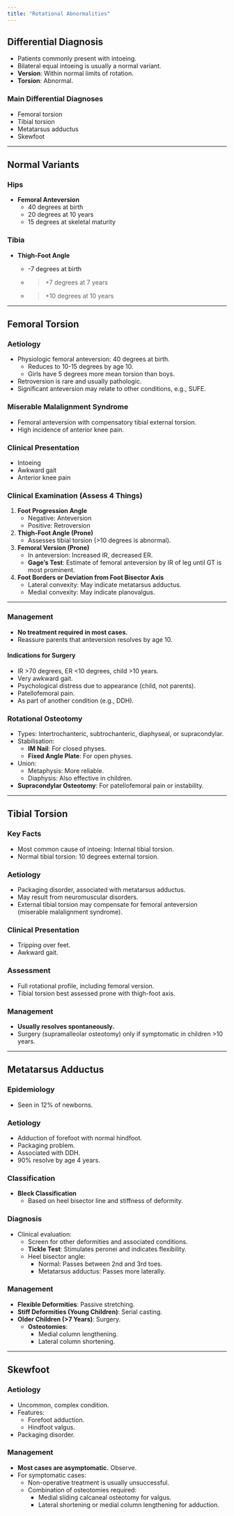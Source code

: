 ```yaml
---
title: "Rotational Abnormalities"
---
```


## Differential Diagnosis

-   Patients commonly present with intoeing.
-   Bilateral equal intoeing is usually a normal variant.
-   **Version**: Within normal limits of rotation.\
-   **Torsion**: Abnormal.

### Main Differential Diagnoses

-   Femoral torsion
-   Tibial torsion
-   Metatarsus adductus
-   Skewfoot

------------------------------------------------------------------------

## Normal Variants

### Hips

-   **Femoral Anteversion**
    -   40 degrees at birth
    -   20 degrees at 10 years
    -   15 degrees at skeletal maturity

### Tibia

-   **Thigh-Foot Angle**
    -   -7 degrees at birth

    -   

        > +7 degrees at 7 years

    -   

        > +10 degrees at 10 years

------------------------------------------------------------------------

## Femoral Torsion

### Aetiology

-   Physiologic femoral anteversion: 40 degrees at birth.
    -   Reduces to 10-15 degrees by age 10.
    -   Girls have 5 degrees more mean torsion than boys.
-   Retroversion is rare and usually pathologic.
-   Significant anteversion may relate to other conditions, e.g., SUFE.

### Miserable Malalignment Syndrome

-   Femoral anteversion with compensatory tibial external torsion.
-   High incidence of anterior knee pain.

### Clinical Presentation

-   Intoeing
-   Awkward gait
-   Anterior knee pain

### Clinical Examination (Assess 4 Things)

1.  **Foot Progression Angle**
    -   Negative: Anteversion
    -   Positive: Retroversion
2.  **Thigh-Foot Angle (Prone)**
    -   Assesses tibial torsion (\>10 degrees is abnormal).
3.  **Femoral Version (Prone)**
    -   In anteversion: Increased IR, decreased ER.
    -   **Gage’s Test**: Estimate of femoral anteversion by IR of leg until GT is most prominent.
4.  **Foot Borders or Deviation from Foot Bisector Axis**
    -   Lateral convexity: May indicate metatarsus adductus.
    -   Medial convexity: May indicate planovalgus.

------------------------------------------------------------------------

### Management

-   **No treatment required in most cases.**\
-   Reassure parents that anteversion resolves by age 10.

#### Indications for Surgery

-   IR \>70 degrees, ER \<10 degrees, child \>10 years.
-   Very awkward gait.
-   Psychological distress due to appearance (child, not parents).
-   Patellofemoral pain.
-   As part of another condition (e.g., DDH).

### Rotational Osteotomy

-   Types: Intertrochanteric, subtrochanteric, diaphyseal, or supracondylar.
-   Stabilisation:
    -   **IM Nail**: For closed physes.
    -   **Fixed Angle Plate**: For open physes.
-   Union:
    -   Metaphysis: More reliable.
    -   Diaphysis: Also effective in children.
-   **Supracondylar Osteotomy**: For patellofemoral pain or instability.

------------------------------------------------------------------------

## Tibial Torsion

### Key Facts

-   Most common cause of intoeing: Internal tibial torsion.
-   Normal tibial torsion: 10 degrees external torsion.

### Aetiology

-   Packaging disorder, associated with metatarsus adductus.
-   May result from neuromuscular disorders.
-   External tibial torsion may compensate for femoral anteversion (miserable malalignment syndrome).

### Clinical Presentation

-   Tripping over feet.
-   Awkward gait.

### Assessment

-   Full rotational profile, including femoral version.
-   Tibial torsion best assessed prone with thigh-foot axis.

### Management

-   **Usually resolves spontaneously.**
-   Surgery (supramalleolar osteotomy) only if symptomatic in children \>10 years.

------------------------------------------------------------------------

## Metatarsus Adductus

### Epidemiology

-   Seen in 12% of newborns.

### Aetiology

-   Adduction of forefoot with normal hindfoot.
-   Packaging problem.
-   Associated with DDH.
-   90% resolve by age 4 years.

### Classification

-   **Bleck Classification**
    -   Based on heel bisector line and stiffness of deformity.

### Diagnosis

-   Clinical evaluation:
    -   Screen for other deformities and associated conditions.
    -   **Tickle Test**: Stimulates peronei and indicates flexibility.
    -   Heel bisector angle:
        -   Normal: Passes between 2nd and 3rd toes.
        -   Metatarsus adductus: Passes more laterally.

### Management

-   **Flexible Deformities**: Passive stretching.
-   **Stiff Deformities (Young Children)**: Serial casting.
-   **Older Children (\>7 Years)**: Surgery.
    -   **Osteotomies**:
        -   Medial column lengthening.
        -   Lateral column shortening.

------------------------------------------------------------------------

## Skewfoot

### Aetiology

-   Uncommon, complex condition.
-   Features:
    -   Forefoot adduction.
    -   Hindfoot valgus.
-   Packaging disorder.

### Management

-   **Most cases are asymptomatic.** Observe.
-   For symptomatic cases:
    -   Non-operative treatment is usually unsuccessful.
    -   Combination of osteotomies required:
        -   Medial sliding calcaneal osteotomy for valgus.
        -   Lateral shortening or medial column lengthening for adduction.
